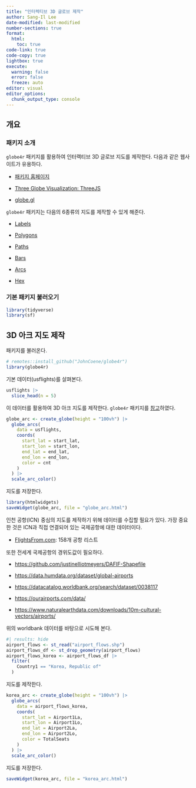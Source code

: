 ```yaml
---
title: "인터렉티브 3D 글로브 제작"
author: Sang-Il Lee
date-modified: last-modified
number-sections: true
format: 
  html: 
    toc: true
code-link: true
code-copy: true
lightbox: true
execute: 
  warning: false
  error: false
  freeze: auto
editor: visual
editor_options: 
  chunk_output_type: console
---
```


## 개요

### 패키지 소개

`globe4r` 패키지를 활용하여 인터랙티브 3D 글로브 지도를 제작한다. 다음과 같은 웹사이트가 유용하다.

-   [패키지 홈페이지](https://globe4r.john-coene.com/)

-   [Three Globe Visualization: ThreeJS](https://github.com/vasturiano/three-globe)

-   [globe.gl](https://github.com/vasturiano/globe.gl?tab=readme-ov-file)

`globe4r` 패키지는 다음의 6종류의 지도를 제작할 수 있게 해준다.

-   [Labels](https://globe4r.john-coene.com/labels)

-   [Polygons](https://globe4r.john-coene.com/choropleth)

-   [Paths](https://globe4r.john-coene.com/paths)

-   [Bars](https://globe4r.john-coene.com/bars)

-   [Arcs](https://globe4r.john-coene.com/arcs)

-   [Hex](https://globe4r.john-coene.com/hex)

### 기본 패키지 불러오기

```r
library(tidyverse)
library(sf)
```

## 3D 아크 지도 제작

패키지를 불러온다.

```r
# remotes::install_github("JohnCoene/globe4r")
library(globe4r)
```

기본 데이터(usflights)를 살펴본다.

```r
usflights |> 
  slice_head(n = 5)
```

이 데이터를 활용하여 3D 아크 지도를 제작한다. `globe4r` 패키지를 [참고](https://globe4r.john-coene.com/reference/globe_arcs)하였다.

```r
globe_arc <- create_globe(height = "100vh") |> 
  globe_arcs(
    data = usflights,
    coords(
      start_lat = start_lat,
      start_lon = start_lon,
      end_lat = end_lat,
      end_lon = end_lon,
      color = cnt      
    )
  ) |> 
  scale_arc_color()
```

지도를 저장한다.

```r
library(htmlwidgets)
saveWidget(globe_arc, file = "globe_arc.html")
```

인천 공항(ICN) 중심의 지도를 제작하기 위해 데이터를 수집할 필요가 있다. 가장 중요한 것은 ICN과 직접 연결되어 있는 국제공항에 대한 데이터이다.

-   [FlightsFrom.com](https://www.flightsfrom.com/ICN): 158개 공항 리스트

또한 전세계 국제공항의 경위도값이 필요하다.

-   <https://github.com/justinelliotmeyers/DAFIF-Shapefile>

-   <https://data.humdata.org/dataset/global-airports>

-   <https://datacatalog.worldbank.org/search/dataset/0038117>

-   <https://ourairports.com/data/>

-   <https://www.naturalearthdata.com/downloads/10m-cultural-vectors/airports/>

위의 worldbank 데이터를 바탕으로 시도해 본다.

```r
#| results: hide
airport_flows <- st_read("airport_flows.shp")
airport_flows_df <- st_drop_geometry(airport_flows)
airport_flows_korea <- airport_flows_df |> 
  filter(
    Country1 == "Korea, Republic of"
  ) 
```

지도를 제작한다.

```r
korea_arc <- create_globe(height = "100vh") |> 
  globe_arcs(
    data = airport_flows_korea,
    coords(
      start_lat = Airport1La,
      start_lon = Airport1Lo,
      end_lat = Airport2La,
      end_lon = Airport2Lo,
      color = TotalSeats      
    )
  ) |> 
  scale_arc_color()
```

지도를 저장한다.

```r
saveWidget(korea_arc, file = "korea_arc.html")
```
